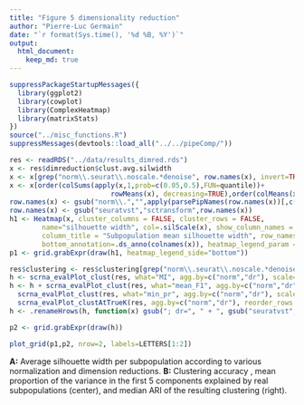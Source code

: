 ```yaml
---
title: "Figure 5 dimensionality reduction"
author: "Pierre-Luc Germain"
date: "`r format(Sys.time(), '%d %B, %Y')`"
output:
  html_document:
    keep_md: true
---
```


```r
suppressPackageStartupMessages({
  library(ggplot2)
  library(cowplot)
  library(ComplexHeatmap)
  library(matrixStats)
})
source("../misc_functions.R")
suppressMessages(devtools::load_all("../../pipeComp/"))
```

```r
res <- readRDS("../data/results_dimred.rds")
x <- res$dimreduction$clust.avg.silwidth
x <- x[grep("norm\\.seurat\\.noscale.*denoise", row.names(x), invert=TRUE),]
x <- x[order(colSums(apply(x,1,prob=c(0.05,0.5),FUN=quantile))+
                         rowMeans(x), decreasing=TRUE),order(colMeans(x), decreasing=TRUE)]
row.names(x) <- gsub("norm\\.","",apply(parsePipNames(row.names(x))[,c("norm","dr")],1,collapse=" + ",FUN=paste))
row.names(x) <- gsub("seuratvst","sctransform",row.names(x))
h1 <- Heatmap(x, cluster_columns = FALSE, cluster_rows = FALSE, 
        name="silhouette width", col=.silScale(x), show_column_names = FALSE,
        column_title = "Subpopulation mean silhouette width", row_names_max_width = unit(9,"cm"),
        bottom_annotation=.ds_anno(colnames(x)), heatmap_legend_param = list(direction="horizontal", legend_width=unit(3, "cm")))
p1 <- grid.grabExpr(draw(h1, heatmap_legend_side="bottom"))

res$clustering <- res$clustering[grep("norm\\.seurat\\.noscale.*denoise", row.names(res$clustering), invert=TRUE),]
h <- scrna_evalPlot_clust(res, what="MI", agg.by=c("norm","dr"), scale=TRUE, anno_legend = FALSE)
h <- h + scrna_evalPlot_clust(res, what="mean_F1", agg.by=c("norm","dr"), scale=TRUE, reorder_rows = h, anno_legend = FALSE) +
  scrna_evalPlot_clust(res, what="min_pr", agg.by=c("norm","dr"), scale=TRUE, reorder_rows = h, anno_legend = FALSE) +
  scrna_evalPlot_clustAtTrueK(res, agg.by=c("norm","dr"), reorder_rows = h, anno_legend = FALSE)
h <- .renameHrows(h, function(x) gsub("; dr=", " + ", gsub("seuratvst", "sctransform", x)))

p2 <- grid.grabExpr(draw(h))

plot_grid(p1,p2, nrow=2, labels=LETTERS[1:2])
```

**A:** Average silhouette width per subpopulation according to various normalization and dimension reductions. **B:** Clustering accuracy , mean proportion of the variance in the first 5 components explained by real subpopulations (center), and median ARI of the resulting clustering (right).
